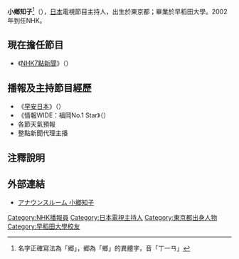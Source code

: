 {{Infobox announcer
| name                = 小鄉知子
| image               = 
| original_text       = {{lang|ja|小郷知子}}
| original_spelling   = {{lang|ja|こごう ともこ}}
| sex                 = 女
| abbreviated_nam     =
| born                = {{Birth date and age|1978|7|22}}
| dead                = 
| locality            = {{flagicon|JPN}} 東京都
| education           = {{flagicon|JPN}} [[早稻田大學|早稻田大學]]商學系畢業
| employment_histary  = 
| employment_main     = 
| homepage            = 
| footnotes           =
| width               = 320px
}}
'''小鄉知子'''<ref>名字正確寫法為「郷」，郷為「鄉」的異體字，音「ㄒ一ㄢ」</ref>（{{bd|1978年|7月22日|||Tomoko Kogoh}}），[[日本|日本]]電視節目主持人，出生於東京都；畢業於早稻田大學。2002年到任NHK。

== 現在擔任節目 ==
*《[[NHK7點新聞|NHK7點新聞]]》（{{lang|ja|NHKニュース7}}）

== 播報及主持節目經歷 ==
*《[[早安日本|早安日本]]》（{{lang|ja|NHKニュースおはよう日本}}）
*《情報WIDE：福岡No.1 Star》（{{lang|ja|情報ワイド福岡いちばん星}}）
* 各節天氣預報
* 整點新聞代理主播

== 注釋說明 ==
<span style="font-size:smaller;"><references /></span>

== 外部連結 ==
* [http://cgi4.nhk.or.jp/a-room/search/detail.cgi?id=179 アナウンスルーム 小郷知子] {{Wayback|url=http://cgi4.nhk.or.jp/a-room/search/detail.cgi?id=179 |date=20170208044728 }} {{ja}}

{{NHK7點新聞歷任主播與氣象預報員}}

{{DEFAULTSORT:Tomoko Kogoh}}
[[Category:NHK播報員|Category:NHK播報員]]
[[Category:日本電視主持人|Category:日本電視主持人]]
[[Category:東京都出身人物|Category:東京都出身人物]]
[[Category:早稻田大學校友|Category:早稻田大學校友]]